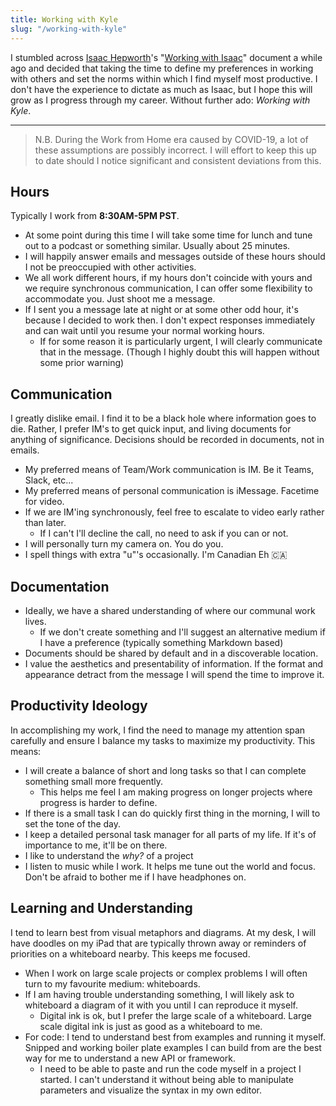 ```yaml
---
title: Working with Kyle
slug: "/working-with-kyle"
---
```


I stumbled across [Isaac Hepworth](https://twitter.com/isaach)'s "[Working with Isaac](https://github.com/hepwori/wwi)" document a while ago and decided that taking the time to define my preferences in working with others and set the norms within which I find myself most productive. I don't have the experience to dictate as much as Isaac, but I hope this will grow as I progress through my career. Without further ado: _Working with Kyle_.

***

> N.B. During the Work from Home era caused by COVID-19, a lot of these assumptions are possibly incorrect. I will effort to keep this up to date should I notice significant and consistent deviations from this. 

## Hours

Typically I work from **8:30AM-5PM PST**. 

- At some point during this time I will take some time for lunch and tune out to a podcast or something similar. Usually about 25 minutes. 
- I will happily answer emails and messages outside of these hours should I not be preoccupied with other activities. 
- We all work different hours, if my hours don't coincide with yours and we require synchronous communication, I can offer some flexibility to accommodate you. Just shoot me a message.
- If I sent you a message late at night or at some other odd hour, it's because I decided to work then. I don't expect responses immediately and can wait until you resume your normal working hours.
  - If for some reason it is particularly urgent, I will clearly communicate that in the message. (Though I highly doubt this will happen without some prior warning)

## Communication

I greatly dislike email. I find it to be a black hole where information goes to die. Rather, I prefer IM's to get quick input, and living documents for anything of significance. Decisions should be recorded in documents, not in emails.

-  My preferred means of Team/Work communication is IM. Be it Teams, Slack, etc...
-  My preferred means of personal communication is iMessage. Facetime for video. 
-  If we are IM'ing synchronously, feel free to escalate to video early rather than later.
   -  If I can't I'll decline the call, no need to ask if you can or not. 
-  I will personally turn my camera on. You do you. 
-  I spell things with extra "u"'s occasionally. I'm Canadian Eh 🇨🇦


## Documentation

- Ideally, we have a shared understanding of where our communal work lives. 
  - If we don't create something and I'll suggest an alternative medium if I have a preference (typically something Markdown based)
- Documents should be shared by default and in a discoverable location. 
- I value the aesthetics and presentability of information. If the format and appearance detract from the message I will spend the time to improve it.

## Productivity Ideology

In accomplishing my work, I find the need to manage my attention span carefully and ensure I balance my tasks to maximize my productivity. This means:

- I will create a balance of short and long tasks so that I can complete something small more frequently. 
  - This helps me feel I am making progress on longer projects where progress is harder to define.
- If there is a small task I can do quickly first thing in the morning, I will to set the tone of the day. 
- I keep a detailed personal task manager for all parts of my life. If it's of importance to me, it'll be on there.
- I like to understand the _why?_ of a project
- I listen to music while I work. It helps me tune out the world and focus. Don't be afraid to bother me if I have headphones on. 

## Learning and Understanding

I tend to learn best from visual metaphors and diagrams. At my desk, I will have doodles on my iPad that are typically thrown away or reminders of priorities on a whiteboard nearby. This keeps me focused.

- When I work on large scale projects or complex problems I will often turn to my favourite medium: whiteboards. 
- If I am having trouble understanding something, I will likely ask to whiteboard a diagram of it with you until I can reproduce it myself.
  - Digital ink is ok, but I prefer the large scale of a whiteboard. Large scale digital ink is just as good as a whiteboard to me. 
- For code: I tend to understand best from examples and running it myself. Snipped and working boiler plate examples I can build from are the best way for me to understand a new API or framework.
  - I need to be able to paste and run the code myself in a project I started. I can't understand it without being able to manipulate parameters and visualize the syntax in my own editor.